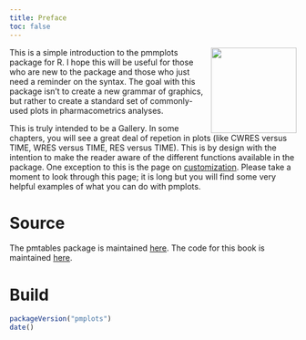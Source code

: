 ```yaml
---
title: Preface
toc: false
---
```


<img src=pmp-hex.png align=right width=150px></img>This is a simple 
introduction to the pmmplots package for R. I hope this will be useful for 
those who are new to the package and those who just need a  reminder on the 
syntax. The goal with this package isn't to create a new grammar of graphics, 
but rather to create a standard set of commonly-used plots in pharmacometrics 
analyses. 

This is truly intended to be a Gallery. In some chapters, you will see a great 
deal of repetion in plots (like CWRES versus TIME, WRES versus TIME, 
RES versus TIME). This is by design with the intention to make the reader aware
of the different functions available in the package. One exception to this 
is the page on [customization](custom.html). Please take a moment to look through 
this page; it is long but you will find some very helpful examples of what 
you can do with pmplots.


# Source {.unnumbered}

The pmtables package is maintained [here](https://github.com/metrumresearchgroup/pmplots).
The code for this book is maintained [here](https://github.com/metrumresearchgroup/pmp-book).

# Build {.unnumbered}

```r
packageVersion("pmplots")
date()
```

